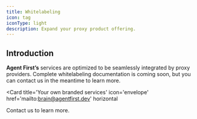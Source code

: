 ```yaml
---
title: Whitelabeling
icon: tag
iconType: light
description: Expand your proxy product offering.
---
```


## Introduction

**Agent First’s** services are optimized to be seamlessly integrated by proxy providers. Complete
whitelabeling documentation is coming soon, but you can contact us in the meantime to learn more.

<Card
  title='Your own branded services'
  icon='envelope'
  href='mailto:brain@agentfirst.dev'
  horizontal
>
  Contact us to learn more.
</Card>
